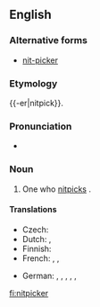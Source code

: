 ==English==

===Alternative forms===
* [[nit-picker]]

===Etymology===
{{-er|nitpick}}.

===Pronunciation===
* {{IPA|/ˈnɪt.pɪk.ə(ɹ)/}}

===Noun===
{{en-noun}}

# One who [[nitpick]]s {{gloss|finds fault in unimportant details}}.

====Translations====
{{trans-top|one who nitpicks}}
* Czech: {{t-|cs|hnidopich|m}}
* Dutch: {{t-|nl|mierenneuker}}, {{t|nl|muggenzifter}}
* Finnish: {{t|fi|pilkunviilaaja}}
* French: {{t|fr|pinailleur}}, {{t|fr|coupeur de cheveux en quatre}}, {{qualifier|slang}} {{t|fr|enculeur de mouches}}
{{trans-mid}}
* German: {{t|de|Erbsenzähler|m}}, {{t|de|Erbsenzählerin|f}}, {{qualifier|colloquial}} {{t|de|Korinthenkacker|m}}, {{qualifier|colloquial}} {{t|de|Korinthenkackerin|f}}, {{t|de|Griffelspitzer|m}}, {{t|de|Griffelspitzerin|f}}
{{trans-bottom}}

[[fi:nitpicker]]